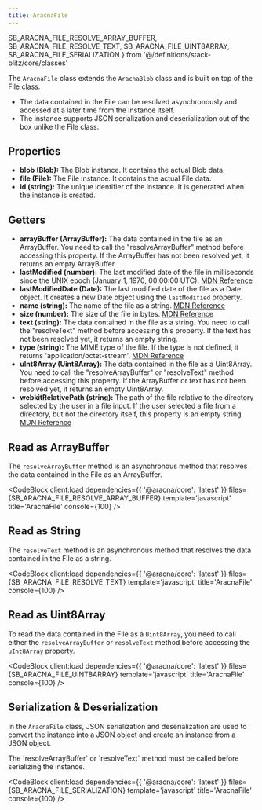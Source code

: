 ```yaml
---
title: AracnaFile
---
```


  SB_ARACNA_FILE_RESOLVE_ARRAY_BUFFER,
  SB_ARACNA_FILE_RESOLVE_TEXT,
  SB_ARACNA_FILE_UINT8ARRAY,
  SB_ARACNA_FILE_SERIALIZATION
} from '@/definitions/stack-blitz/core/classes'

The `AracnaFile` class extends the `AracnaBlob` class and is built on top of the File class.

- The data contained in the File can be resolved asynchronously and accessed at a later time from the instance itself.
- The instance supports JSON serialization and deserialization out of the box unlike the File class.

## Properties

- **blob (Blob):** The Blob instance. It contains the actual Blob data.
- **file (File):** The File instance. It contains the actual File data.
- **id (string):** The unique identifier of the instance. It is generated when the instance is created.

## Getters

- **arrayBuffer (ArrayBuffer):** The data contained in the file as an ArrayBuffer. You need to call the "resolveArrayBuffer" method before accessing this property. If the ArrayBuffer has not been resolved yet, it returns an empty ArrayBuffer.
- **lastModified (number):** The last modified date of the file in milliseconds since the UNIX epoch (January 1, 1970, 00:00:00 UTC). [MDN Reference](https://developer.mozilla.org/docs/Web/API/File/lastModified)
- **lastModifiedDate (Date):** The last modified date of the file as a Date object. It creates a new Date object using the `lastModified` property.
- **name (string):** The name of the file as a string. [MDN Reference](https://developer.mozilla.org/docs/Web/API/File/name)
- **size (number):** The size of the file in bytes. [MDN Reference](https://developer.mozilla.org/docs/Web/API/File/size)
- **text (string):** The data contained in the file as a string. You need to call the "resolveText" method before accessing this property. If the text has not been resolved yet, it returns an empty string.
- **type (string):** The MIME type of the file. If the type is not defined, it returns 'application/octet-stream'. [MDN Reference](https://developer.mozilla.org/docs/Web/API/File/type)
- **uInt8Array (Uint8Array):** The data contained in the file as a Uint8Array. You need to call the "resolveArrayBuffer" or "resolveText" method before accessing this property. If the ArrayBuffer or text has not been resolved yet, it returns an empty Uint8Array.
- **webkitRelativePath (string):** The path of the file relative to the directory selected by the user in a file input. If the user selected a file from a directory, but not the directory itself, this property is an empty string. [MDN Reference](https://developer.mozilla.org/docs/Web/API/File/webkitRelativePath)

## Read as ArrayBuffer

The `resolveArrayBuffer` method is an asynchronous method that resolves the data contained in the File as an ArrayBuffer.

<CodeBlock
  client:load
  dependencies={{ '@aracna/core': 'latest' }}
  files={SB_ARACNA_FILE_RESOLVE_ARRAY_BUFFER}
  template='javascript'
  title='AracnaFile'
  console={100}
/>

## Read as String

The `resolveText` method is an asynchronous method that resolves the data contained in the File as a string.

<CodeBlock client:load dependencies={{ '@aracna/core': 'latest' }} files={SB_ARACNA_FILE_RESOLVE_TEXT} template='javascript' title='AracnaFile' console={100} />

## Read as Uint8Array

To read the data contained in the File as a `Uint8Array`, you need to call either the `resolveArrayBuffer` or `resolveText` method before accessing the `uInt8Array` property.

<CodeBlock client:load dependencies={{ '@aracna/core': 'latest' }} files={SB_ARACNA_FILE_UINT8ARRAY} template='javascript' title='AracnaFile' console={100} />

## Serialization & Deserialization

In the `AracnaFile` class, JSON serialization and deserialization are used to convert the instance into a JSON object and create an instance from a JSON object.

<Alert client:load className='mb-6' severity='warning'>
  The `resolveArrayBuffer` or `resolveText` method must be called before serializing the instance.
</Alert>

<CodeBlock
  client:load
  dependencies={{ '@aracna/core': 'latest' }}
  files={SB_ARACNA_FILE_SERIALIZATION}
  template='javascript'
  title='AracnaFile'
  console={100}
/>
